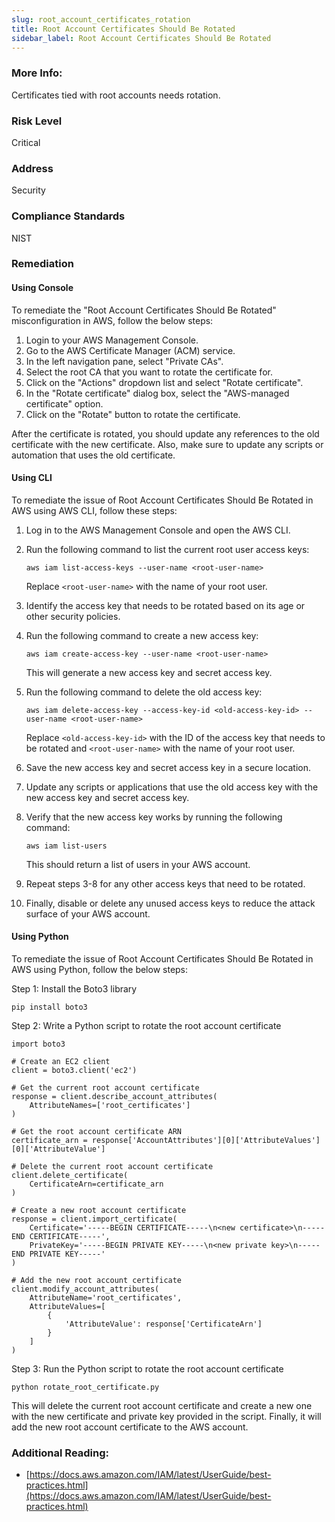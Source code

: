 ```yaml
---
slug: root_account_certificates_rotation
title: Root Account Certificates Should Be Rotated
sidebar_label: Root Account Certificates Should Be Rotated
---
```


### More Info:

Certificates tied with root accounts needs rotation.

### Risk Level

Critical

### Address

Security

### Compliance Standards

NIST

### Remediation

#### Using Console

To remediate the "Root Account Certificates Should Be Rotated" misconfiguration in AWS, follow the below steps:

1. Login to your AWS Management Console.
2. Go to the AWS Certificate Manager (ACM) service.
3. In the left navigation pane, select "Private CAs".
4. Select the root CA that you want to rotate the certificate for.
5. Click on the "Actions" dropdown list and select "Rotate certificate".
6. In the "Rotate certificate" dialog box, select the "AWS-managed certificate" option.
7. Click on the "Rotate" button to rotate the certificate.

After the certificate is rotated, you should update any references to the old certificate with the new certificate. Also, make sure to update any scripts or automation that uses the old certificate.

#### Using CLI

To remediate the issue of Root Account Certificates Should Be Rotated in AWS using AWS CLI, follow these steps:

1. Log in to the AWS Management Console and open the AWS CLI.

2. Run the following command to list the current root user access keys:

   ```
   aws iam list-access-keys --user-name <root-user-name>
   ```

   Replace `<root-user-name>` with the name of your root user.

3. Identify the access key that needs to be rotated based on its age or other security policies.

4. Run the following command to create a new access key:

   ```
   aws iam create-access-key --user-name <root-user-name>
   ```

   This will generate a new access key and secret access key.

5. Run the following command to delete the old access key:

   ```
   aws iam delete-access-key --access-key-id <old-access-key-id> --user-name <root-user-name>
   ```

   Replace `<old-access-key-id>` with the ID of the access key that needs to be rotated and `<root-user-name>` with the name of your root user.

6. Save the new access key and secret access key in a secure location.

7. Update any scripts or applications that use the old access key with the new access key and secret access key.

8. Verify that the new access key works by running the following command:

   ```
   aws iam list-users
   ```

   This should return a list of users in your AWS account.

9. Repeat steps 3-8 for any other access keys that need to be rotated.

10. Finally, disable or delete any unused access keys to reduce the attack surface of your AWS account.

#### Using Python

To remediate the issue of Root Account Certificates Should Be Rotated in AWS using Python, follow the below steps:

Step 1: Install the Boto3 library

```
pip install boto3
```

Step 2: Write a Python script to rotate the root account certificate

```
import boto3

# Create an EC2 client
client = boto3.client('ec2')

# Get the current root account certificate
response = client.describe_account_attributes(
    AttributeNames=['root_certificates']
)

# Get the root account certificate ARN
certificate_arn = response['AccountAttributes'][0]['AttributeValues'][0]['AttributeValue']

# Delete the current root account certificate
client.delete_certificate(
    CertificateArn=certificate_arn
)

# Create a new root account certificate
response = client.import_certificate(
    Certificate='-----BEGIN CERTIFICATE-----\n<new certificate>\n-----END CERTIFICATE-----',
    PrivateKey='-----BEGIN PRIVATE KEY-----\n<new private key>\n-----END PRIVATE KEY-----'
)

# Add the new root account certificate
client.modify_account_attributes(
    AttributeName='root_certificates',
    AttributeValues=[
        {
            'AttributeValue': response['CertificateArn']
        }
    ]
)
```

Step 3: Run the Python script to rotate the root account certificate

```
python rotate_root_certificate.py
```

This will delete the current root account certificate and create a new one with the new certificate and private key provided in the script. Finally, it will add the new root account certificate to the AWS account.

### Additional Reading:

- [https://docs.aws.amazon.com/IAM/latest/UserGuide/best-practices.html](https://docs.aws.amazon.com/IAM/latest/UserGuide/best-practices.html) 

